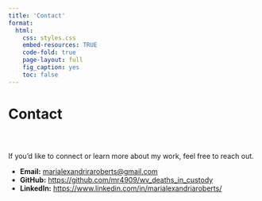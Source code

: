 ```yaml
---
title: 'Contact'
format:
  html:
    css: styles.css
    embed-resources: TRUE
    code-fold: true
    page-layout: full
    fig_caption: yes
    toc: false
---
```


::: {#page-banner}
<h1 class="page-title">

Contact

</h1>
:::

<br>

::: narrow-page
If you'd like to connect or learn more about my work, feel free to reach out.

-   **Email:** [marialexandriraroberts\@gmail.com](mailto:marialexandriraroberts@gmail.com)
-   **GitHub:** <https://github.com/mr4909/wv_deaths_in_custody>
-   **LinkedIn:** <https://www.linkedin.com/in/marialexandriaroberts/>
:::
